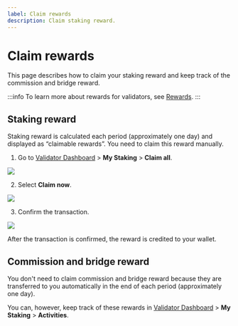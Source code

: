 ```yaml
---
label: Claim rewards
description: Claim staking reward.
---
```



# Claim rewards
This page describes how to claim your staking reward
and keep track of the commission and bridge reward.

:::info
To learn more about rewards for validators, see
[Rewards](./../../basics/rewards.md).
:::

## Staking reward
Staking reward is calculated each period (approximately one day)
and displayed as “claimable rewards”. 
You need to claim this reward manually.

1. Go to [Validator Dashboard](https://validator.roninchain.com) >
**My Staking** > **Claim all**.
<img src={stepOne} width={1280} />

2. Select **Claim now**.
<img src={stepTwo} width={400} />

3. Confirm the transaction.
<img src={confirmTransaction} width={400} />

After the transaction is confirmed, the reward is credited to your wallet.

## Commission and bridge reward
You don't need to claim commission and bridge reward
because they are transferred to you automatically
in the end of each period (approximately one day). 

You can, however, keep track of these rewards in
[Validator Dashboard](https://validator.roninchain.com) >
**My Staking** > **Activities**.